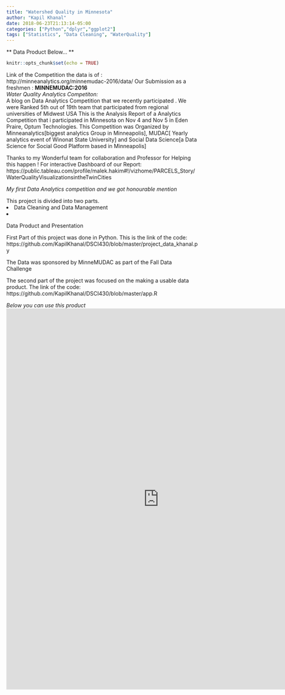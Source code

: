 ```yaml
---
title: "Watershed Quality in Minnesota"
author: "Kapil Khanal"
date: 2018-06-23T21:13:14-05:00
categories: ["Python","dplyr","ggplot2"]
tags: ["Statistics", "Data Cleaning", "WaterQuality"]
---
```


** Data Product Below... **
```r
knitr::opts_chunk$set(echo = TRUE)
```
Link of the Competition the data is of :  http://minneanalytics.org/minnemudac-2016/data/
Our Submission as a freshmen : 
<B> MINNEMUDAC:2016 </B> <br>
<I>Water Quality Analytics Competiton:</I> <br>
A blog on Data Analytics Competition that we recently participated . We were Ranked 5th out of 19th team that participated from regional universities of Midwest USA
This is the Analysis Report of a Analytics Competition that i participated in Minnesota on Nov 4 and Nov 5 in Eden Praire, Optum Technologies. This Competition was Organized by Minneanalytics[biggest analytics Group in Minneapolis], MUDAC[ Yearly analytics event of Winonat State University] and Social Data Science[a Data Science for Social Good Platform based in Minneapolis]

 Thanks to my Wonderful team  for collaboration and Professor for Helping this happen !
For interactive Dashboard of our Report:
https://public.tableau.com/profile/malek.hakim#!/vizhome/PARCELS_Story/WaterQualityVisualizationsintheTwinCities


*My first Data Analytics competition and we got honourable mention * 

 
This project is divided into two parts. 
<li> Data Cleaning and Data Management<br>
<li> Data Product and Presentation 

First Part of this project was done in Python. This is the link of the code: 
https://github.com/KapilKhanal/DSCI430/blob/master/project_data_khanal.py



The Data was sponsored by MinneMUDAC as part of the Fall Data Challenge

The second part of the project was focused on the making a usable data product. 
The  link of the code: https://github.com/KapilKhanal/DSCI430/blob/master/app.R

*Below you can use this product*
<iframe width="800" height="1000" scrolling="no" frameborder="yes"  src="https://kapilkhanal.shinyapps.io/r_final_app/"> </iframe>

